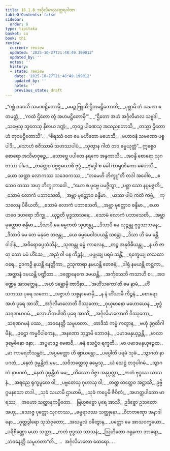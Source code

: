 ```yaml
---
title: 16.1.8 အင်္ဂုလိမာလတ္ထေရဂါထာ
tableOfContents: false
sidebar:
  order: 8
type: tipitaka
basket: su
book: th1
review:
  current: review
  updated: '2025-10-27T21:48:49.199012'
  updated_by: ''
  notes: ''
  history:
  - state: review
    date: '2025-10-27T21:48:49.199012'
    updated_by: ''
    notes: ''
    previous_state: draft
---
```



<ReviewStatus review={frontmatter.review} showDetails={true} />

<HypothesisAnnotation frontmatter={frontmatter} />

<DynamicBreadcrumb />

<Division number="866" book="th1" e="ch" v="19" p="333">

<Paragraph number="1209" type="verses" book="th1">
_“ဂစ္ဆံ ဝဒေသိ သမဏဋ္ဌိတောမှိ,_  
_မမဉ္စ ဗြူသိ ဌိတမဋ္ဌိတောတိ;_  
_ပုစ္ဆာမိ တံ သမဏ ဧတမတ္ထံ,_  
_‘ကထံ ဌိတော တွံ အဟမဋ္ဌိတောမှိ’”._  

</Paragraph>

</Division>
<Division number="867" book="th1" e="ch" v="19" p="333">

<Paragraph number="1210" type="verses" book="th1">
_“ဌိတော အဟံ အင်္ဂုလိမာလ သဗ္ဗဒါ,_  
_သဗ္ဗေသု ဘူတေသု နိဓာယ ဒဏ္ဍံ;_  
_တုဝဉ္စ ပါဏေသု အသညတောသိ,_  
_တသ္မာ ဌိတောဟံ တုဝမဋ္ဌိတောသိ”._  

</Paragraph>

</Division>
<Division number="868" book="th1" e="ch" v="19" p="333">

<Paragraph number="1211" type="verses" book="th1">
_“စိရဿံ ဝတ မေ မဟိတော မဟေသီ,_  
_မဟာဝနံ သမဏော ပစ္စပါဒိ;_  
_သောဟံ စဇိဿာမိ သဟဿပါပံ,_  
_သုတွာန ဂါထံ တဝ ဓမ္မယုတ္တံ”._  

</Paragraph>

</Division>
<Division number="869" book="th1" e="ch" v="19" p="334">

<Paragraph number="1212" type="verses" book="th1">
ဣစ္စေဝ စောရော အသိမာဝုဓဉ္စ,_  
_သောဗ္ဘေ ပပါတေ နရကေ အနွကာသိ;_  
_အဝန္ဒိ စောရော သုဂတဿ ပါဒေ,_  
_တတ္ထေဝ ပဗ္ဗဇ္ဇမယာစိ ဗုဒ္ဓံ._  

</Paragraph>

</Division>
<Division number="870" book="th1" e="ch" v="19" p="334">

<Paragraph number="1213" type="verses" book="th1">
_ဗုဒ္ဓေါ စ ခေါ ကာရုဏိကော မဟေသိ,_  
_ယော သတ္ထာ လောကဿ သဒေဝကဿ;_  
_“တမေဟိ ဘိက္ခူ”တိ တဒါ အဝေါစ,_  
_ဧသေဝ တဿ အဟု ဘိက္ခုဘာဝေါ._  

</Paragraph>

</Division>
<Division number="871" book="th1" e="ch" v="19" p="334">

<Paragraph number="1214" type="verses" book="th1">
_“ယော စ ပုဗ္ဗေ ပမဇ္ဇိတွာ,_  
_ပစ္ဆာ သော နပ္ပမဇ္ဇတိ;_  
_သောမံ လောကံ ပဘာသေတိ,_  
_အဗ္ဘာ မုတ္တောဝ စန္ဒိမာ._  

</Paragraph>

</Division>
<Division number="872" book="th1" e="ch" v="19" p="334">

<Paragraph number="1215" type="verses" book="th1">
_ယဿ ပါပံ ကတံ ကမ္မံ,_  
_ကုသလေန ပိဓီယတိ;_  
_သောမံ လောကံ ပဘာသေတိ,_  
_အဗ္ဘာ မုတ္တောဝ စန္ဒိမာ._  

</Paragraph>

</Division>
<Division number="873" book="th1" e="ch" v="19" p="334">

<Paragraph number="1216" type="verses" book="th1">
_ယော ဟဝေ ဒဟရော ဘိက္ခု,_  
_ယုဉ္ဇတိ ဗုဒ္ဓသာသနေ;_  
_သောမံ လောကံ ပဘာသေတိ,_  
_အဗ္ဘာ မုတ္တောဝ စန္ဒိမာ._  

</Paragraph>

</Division>
<Division number="874" book="th1" e="ch" v="19" p="334">

<Paragraph number="1217" type="verses" book="th1">
_ဒိသာပိ မေ ဓမ္မကထံ သုဏန္တု,_  
_ဒိသာပိ မေ ယုဉ္ဇန္တု ဗုဒ္ဓသာသနေ;_  
_ဒိသာပိ မေ တေ မနုဇေ ဘဇန္တု,_  
_ယေ ဓမ္မမေဝါဒပယန္တိ သန္တော._  

</Paragraph>

</Division>
<Division number="875" book="th1" e="ch" v="19" p="334">

<Paragraph number="1218" type="verses" book="th1">
_ဒိသာ ဟိ မေ ခန္တိဝါဒါနံ,_  
_အဝိရောဓပ္ပသံသိနံ;_  
_သုဏန္တု ဓမ္မံ ကာလေန,_  
_တဉ္စ အနုဝိဓီယန္တု._  

</Paragraph>

</Division>
<Division number="876" book="th1" e="ch" v="19" p="334">

<Paragraph number="1219" type="verses" book="th1">
_န ဟိ ဇာတု သော မမံ ဟိံသေ,_  
_အညံ ဝါ ပန ကိဉ္စနံ;_  
_ပပ္ပုယျ ပရမံ သန္တိံ,_  
_ရက္ခေယျ တသထာဝရေ._  

</Paragraph>

</Division>
<Division number="877" book="th1" e="ch" v="19" p="334">

<Paragraph number="1220" book="th1">
ဥဒကဉှိ နယန္တိ နေတ္တိကာ,_  
ဥသုကာရာ နမယန္တိ တေဇနံ;_  
_ဒါရုံ နမယန္တိ တစ္ဆကာ,_  
_အတ္တာနံ ဒမယန္တိ ပဏ္ဍိတာ._  

</Paragraph>

</Division>
<Division number="878" book="th1" e="ch" v="19" p="335">

<Paragraph number="1221" type="verses" book="th1">
_ဒဏ္ဍေနေကေ ဒမယန္တိ,_  
_အင်္ကုသေဘိ ကသာဟိ စ;_  
_အဒဏ္ဍေန အသတ္ထေန,_  
_အဟံ ဒန္တောမှိ တာဒိနာ._  

</Paragraph>

</Division>
<Division number="879" book="th1" e="ch" v="19" p="335">

<Paragraph number="1222" type="verses" book="th1">
_‘အဟိံသကော’တိ မေ နာမံ,_  
_ဟိံသကဿ ပုရေ သတော;_  
_အဇ္ဇာဟံ သစ္စနာမောမှိ,_  
_န နံ ဟိံသာမိ ကိဉ္စနံ._  

</Paragraph>

</Division>
<Division number="880" book="th1" e="ch" v="19" p="335">

<Paragraph number="1223" type="verses" book="th1">
_စောရော အဟံ ပုရေ အာသိံ,_  
_အင်္ဂုလိမာလောတိ ဝိဿုတော;_  
_ဝုယှမာနော မဟောဃေန,_  
_ဗုဒ္ဓံ သရဏမာဂမံ._  

</Paragraph>

</Division>
<Division number="881" book="th1" e="ch" v="19" p="335">

<Paragraph number="1224" type="verses" book="th1">
_လောဟိတပါဏိ ပုရေ အာသိံ,_  
_အင်္ဂုလိမာလောတိ ဝိဿုတော;_  
_သရဏဂမနံ ပဿ,_  
_ဘဝနေတ္တိ သမူဟတာ._  

</Paragraph>

</Division>
<Division number="882" book="th1" e="ch" v="19" p="335">

<Paragraph number="1225" type="verses" book="th1">
_တာဒိသံ ကမ္မံ ကတွာန,_  
_ဗဟုံ ဒုဂ္ဂတိဂါမိနံ;_  
_ဖုဋ္ဌော ကမ္မဝိပါကေန,_  
_အနဏော ဘုဉ္ဇာမိ ဘောဇနံ._  

</Paragraph>

</Division>
<Division number="883" book="th1" e="ch" v="19" p="335">

<Paragraph number="1226" type="verses" book="th1">
_ပမာဒမနုယုဉ္ဇန္တိ,_  
_ဗာလာ ဒုမ္မေဓိနော ဇနာ;_  
_အပ္ပမာဒဉ္စ မေဓာဝီ,_  
_ဓနံ သေဋ္ဌံဝ ရက္ခတိ._  

</Paragraph>

</Division>
<Division number="884" book="th1" e="ch" v="19" p="335">

<Paragraph number="1227" type="verses" book="th1">
_မာ ပမာဒမနုယုဉ္ဇေထ,_  
_မာ ကာမရတိသန္ထဝံ;_  
_အပ္ပမတ္တော ဟိ ဈာယန္တော,_  
_ပပ္ပေါတိ ပရမံ သုခံ._  

</Paragraph>

</Division>
<Division number="885" book="th1" e="ch" v="19" p="335">

<Paragraph number="1228" type="verses" book="th1">
_သွာဂတံ နာပဂတံ,_  
_နေတံ ဒုမ္မန္တိတံ မမ;_  
_သဝိဘတ္တေသု ဓမ္မေသု,_  
_ယံ သေဋ္ဌံ တဒုပါဂမံ._  

</Paragraph>

</Division>
<Division number="886" book="th1" e="ch" v="19" p="335">

<Paragraph number="1229" type="verses" book="th1">
_သွာဂတံ နာပဂတံ,_  
_နေတံ ဒုမ္မန္တိတံ မမ;_  
_တိဿော ဝိဇ္ဇာ အနုပ္ပတ္တာ,_  
_ကတံ ဗုဒ္ဓဿ သာသနံ._  

</Paragraph>

</Division>
<Division number="887" book="th1" e="ch" v="19" p="335">

<Paragraph number="1230" type="verses" book="th1">
_အရညေ ရုက္ခမူလေ ဝါ,_  
_ပဗ္ဗတေသု ဂုဟာသု ဝါ;_  
_တတ္ထ တတ္ထေဝ အဋ္ဌာသိံ,_  
ဥဗ္ဗိဂ္ဂမနသော တဒါ._  

</Paragraph>

</Division>
<Division number="888" book="th1" e="ch" v="19" p="335">

<Paragraph number="1231" type="verses" book="th1">
_သုခံ သယာမိ ဌာယာမိ,_  
_သုခံ ကပ္ပေမိ ဇီဝိတံ;_  
_အဟတ္ထပါသော မာရဿ,_  
_အဟော သတ္ထာနုကမ္ပိတော._  

</Paragraph>

</Division>
<Division number="889" book="th1" e="ch" v="19" p="335">

<Paragraph number="1232" type="verses" book="th1">
_ဗြဟ္မဇစ္စော ပုရေ အာသိံ,_  
ဥဒိစ္စော ဥဘတော အဟု;_  
_သောဇ္ဇ ပုတ္တော သုဂတဿ,_  
_ဓမ္မရာဇဿ သတ္ထုနော._  

</Paragraph>

</Division>
<Division number="890" book="th1" e="ch" v="19" p="335">

<Paragraph number="1233" type="verses" book="th1">
_ဝီတတဏှော အနာဒါနော,_  
_ဂုတ္တဒွါရော သုသံဝုတော;_  
_အဃမူလံ ဝဓိတွာန,_  
_ပတ္တော မေ အာသဝက္ခယော._  

</Paragraph>

</Division>
<Division number="891" book="th1" e="ch" v="19" p="336">

<Paragraph number="1234" type="verses" book="th1">
_ပရိစိဏ္ဏော မယာ သတ္ထာ,_  
_ကတံ ဗုဒ္ဓဿ သာသနံ;_  
_ဩဟိတော ဂရုကော ဘာရော,_  
_ဘဝနေတ္တိ သမူဟတာ”တိ._  


</Paragraph>
</Division>

<Paragraph number="1235" type="center" book="th1">
…  အင်္ဂုလိမာလော ထေရော… .
</Paragraph>